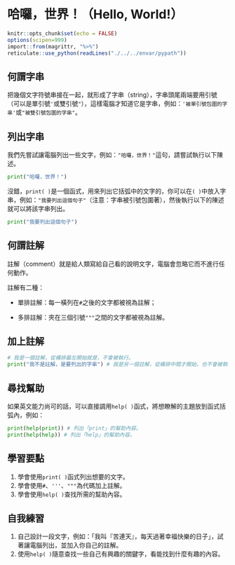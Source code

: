 # 哈囉，世界！（Hello, World!）

```r
knitr::opts_chunk$set(echo = FALSE)
options(scipen=999)
import::from(magrittr, "%>%")
reticulate::use_python(readLines("./../../envar/pypath"))
```

## 何謂字串

把幾個文字符號串接在一起，就形成了字串（string），字串頭尾兩端要用引號（可以是單引號`'`或雙引號`"`），這樣電腦才知道它是字串，例如：`'被單引號包圍的字串'`或`"被雙引號包圍的字串"`。

## 列出字串

我們先嘗試讓電腦列出一些文字，例如：`"哈囉，世界！"`這句，請嘗試執行以下陳述。

```python
print("哈囉，世界！")
```

沒錯，`print( )`是一個函式，用來列出它括弧中的文字的，你可以在`( )`中放入字串，例如：`"我要列出這個句子"`（注意：字串被引號包圍著），然後執行以下的陳述就可以將該字串列出。

```python
print("我要列出這個句子")
```

## 何謂註解

註解（comment）就是給人類寫給自己看的說明文字，電腦會忽略它而不進行任何動作。

註解有二種：

+ 單排註解：每一橫列在`#`之後的文字都被視為註解；

+ 多排註解：夾在三個引號`"""`之間的文字都被視為註解。


## 加上註解

```python
# 我是一個註解，從橫排最左開始就是，不會被執行。
print("我不是註解，是要列出的字串") # 我是另一個註解，從橫排中間才開始，也不會被執行。
```

## 尋找幫助

如果英文能力尚可的話，可以直接調用`help( )`函式，將想瞭解的主題放到函式括弧內，例如：
```python
print(help(print)) # 列出「print」的幫助內容。
print(help(help)) # 列出「help」的幫助內容。
```



## 學習要點

1. 學會使用`print( )`函式列出想要的文字。
1. 學會使用`#`、`'''`、`"""`為代碼加上註解。
1. 學會使用`help( )`查找所需的幫助內容。


## 自我練習

1. 自己設計一段文字，例如：「我叫『苦連天』，每天過著幸福快樂的日子」，試著讓電腦列出，並加入你自己的註解。
1. 使用`help( )`隨意查找一些自己有興趣的關鍵字，看能找到什麼有趣的內容。